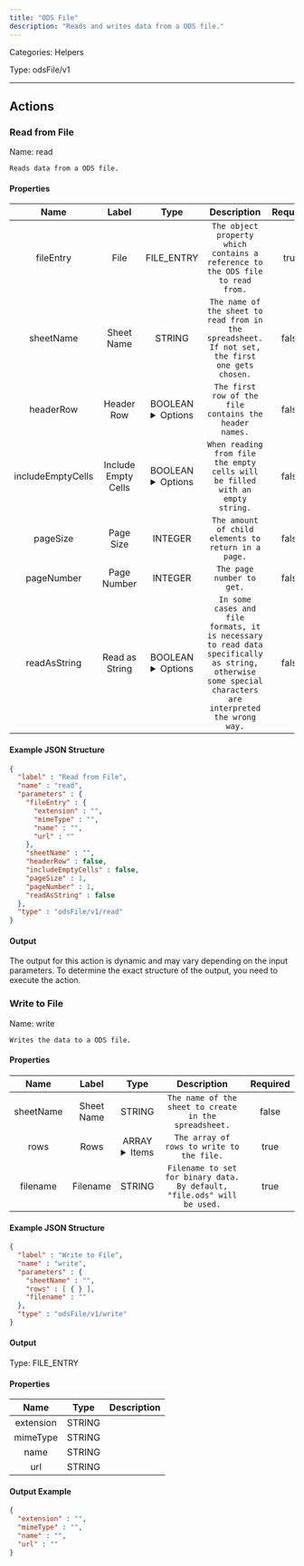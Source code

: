 ```yaml
---
title: "ODS File"
description: "Reads and writes data from a ODS file."
---
```



Categories: Helpers


Type: odsFile/v1

<hr />



## Actions


### Read from File
Name: read

`Reads data from a ODS file.`

#### Properties

|      Name       |      Label     |     Type     |     Description     | Required |
|:---------------:|:--------------:|:------------:|:-------------------:|:--------:|
| fileEntry | File | FILE_ENTRY | `The object property which contains a reference to the ODS file to read from.` | true |
| sheetName | Sheet Name | STRING | `The name of the sheet to read from in the spreadsheet. If not set, the first one gets chosen.` | false |
| headerRow | Header Row | BOOLEAN <details> <summary> Options </summary> true, false </details> | `The first row of the file contains the header names.` | false |
| includeEmptyCells | Include Empty Cells | BOOLEAN <details> <summary> Options </summary> true, false </details> | `When reading from file the empty cells will be filled with an empty string.` | false |
| pageSize | Page Size | INTEGER | `The amount of child elements to return in a page.` | false |
| pageNumber | Page Number | INTEGER | `The page number to get.` | false |
| readAsString | Read as String | BOOLEAN <details> <summary> Options </summary> true, false </details> | `In some cases and file formats, it is necessary to read data specifically as string, otherwise some special characters are interpreted the wrong way.` | false |

#### Example JSON Structure
```json
{
  "label" : "Read from File",
  "name" : "read",
  "parameters" : {
    "fileEntry" : {
      "extension" : "",
      "mimeType" : "",
      "name" : "",
      "url" : ""
    },
    "sheetName" : "",
    "headerRow" : false,
    "includeEmptyCells" : false,
    "pageSize" : 1,
    "pageNumber" : 1,
    "readAsString" : false
  },
  "type" : "odsFile/v1/read"
}
```

#### Output

The output for this action is dynamic and may vary depending on the input parameters. To determine the exact structure of the output, you need to execute the action.




### Write to File
Name: write

`Writes the data to a ODS file.`

#### Properties

|      Name       |      Label     |     Type     |     Description     | Required |
|:---------------:|:--------------:|:------------:|:-------------------:|:--------:|
| sheetName | Sheet Name | STRING | `The name of the sheet to create in the spreadsheet.` | false |
| rows | Rows | ARRAY <details> <summary> Items </summary> [&#123;&#125;] </details> | `The array of rows to write to the file.` | true |
| filename | Filename | STRING | `Filename to set for binary data. By default, "file.ods" will be used.` | true |

#### Example JSON Structure
```json
{
  "label" : "Write to File",
  "name" : "write",
  "parameters" : {
    "sheetName" : "",
    "rows" : [ { } ],
    "filename" : ""
  },
  "type" : "odsFile/v1/write"
}
```

#### Output



Type: FILE_ENTRY


#### Properties

|     Name     |     Type     |     Description     |
|:------------:|:------------:|:-------------------:|
| extension | STRING |  |
| mimeType | STRING |  |
| name | STRING |  |
| url | STRING |  |




#### Output Example
```json
{
  "extension" : "",
  "mimeType" : "",
  "name" : "",
  "url" : ""
}
```




